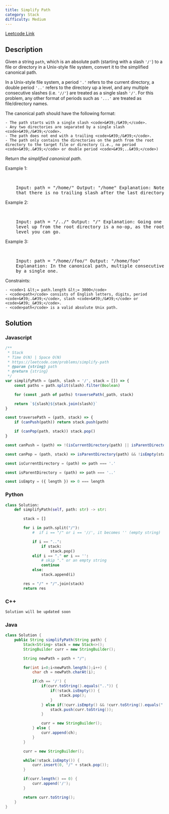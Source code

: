 ```yaml
---
title: Simplify Path
category: Stack
difficulty: Medium
---
```


<Callout>

[Leetcode Link](https://leetcode.com/problems/simplify-path)

</Callout>

## Description

Given a string <code>path</code>, which is an absolute path (starting with a slash <code>&#39;/&#39;</code>) to a file or directory in a Unix-style file system, convert it to the simplified canonical path.

In a Unix-style file system, a period <code>&#39;.&#39;</code> refers to the current directory, a double period <code>&#39;..&#39;</code> refers to the directory up a level, and any multiple consecutive slashes (i.e. <code>&#39;//&#39;</code>) are treated as a single slash <code>&#39;/&#39;</code>. For this problem, any other format of periods such as <code>&#39;...&#39;</code> are treated as file/directory names.

The canonical path should have the following format:

    - The path starts with a single slash <code>&#39;/&#39;</code>.
    - Any two directories are separated by a single slash <code>&#39;/&#39;</code>.
    - The path does not end with a trailing <code>&#39;/&#39;</code>.
    - The path only contains the directories on the path from the root directory to the target file or directory (i.e., no period <code>&#39;.&#39;</code> or double period <code>&#39;..&#39;</code>)

Return _the simplified canonical path_.

Example 1:

<br />
<pre className="overflow-x-auto">
	Input: path = &quot;/home/&quot; Output: &quot;/home&quot; Explanation: Note
	that there is no trailing slash after the last directory name.
</pre>

Example 2:

<br />
<pre className="overflow-x-auto">
	Input: path = &quot;/../&quot; Output: &quot;/&quot; Explanation: Going one
	level up from the root directory is a no-op, as the root level is the highest
	level you can go.
</pre>

Example 3:

<br />
<pre className="overflow-x-auto">
	Input: path = &quot;/home//foo/&quot; Output: &quot;/home/foo&quot;
	Explanation: In the canonical path, multiple consecutive slashes are replaced
	by a single one.
</pre>

Constraints:

    - <code>1 &lt;= path.length &lt;= 3000</code>
    - <code>path</code> consists of English letters, digits, period <code>&#39;.&#39;</code>, slash <code>&#39;/&#39;</code> or <code>&#39;_&#39;</code>.
    - <code>path</code> is a valid absolute Unix path.

## Solution

### Javascript

```javascript
/**
 * Stack
 * Time O(N) | Space O(N)
 * https://leetcode.com/problems/simplify-path
 * @param {string} path
 * @return {string}
 */
var simplifyPath = (path, slash = '/', stack = []) => {
	const paths = path.split(slash).filter(Boolean)

	for (const _path of paths) traversePath(_path, stack)

	return `${slash}${stack.join(slash)}`
}

const traversePath = (path, stack) => {
	if (canPush(path)) return stack.push(path)

	if (canPop(path, stack)) stack.pop()
}

const canPush = (path) => !(isCurrentDirectory(path) || isParentDirectory(path))

const canPop = (path, stack) => isParentDirectory(path) && !isEmpty(stack)

const isCurrentDirectory = (path) => path === '.'

const isParentDirectory = (path) => path === '..'

const isEmpty = ({ length }) => 0 === length
```

### Python

```python
class Solution:
    def simplifyPath(self, path: str) -> str:

        stack = []

        for i in path.split("/"):
            #  if i == "/" or i == '//', it becomes '' (empty string)

            if i == "..":
                if stack:
                    stack.pop()
            elif i == "." or i == '':
                # skip "." or an empty string
                continue
            else:
                stack.append(i)

        res = "/" + "/".join(stack)
        return res

```

### C++

```cpp
Solution will be updated soon
```

### Java

```java
class Solution {
    public String simplifyPath(String path) {
        Stack<String> stack = new Stack<>();
        StringBuilder curr = new StringBuilder();

        String newPath = path + "/";

        for(int i=0;i<newPath.length();i++) {
            char ch = newPath.charAt(i);

            if(ch == '/') {
                if(curr.toString().equals("..")) {
                    if(!stack.isEmpty()) {
                        stack.pop();
                    }
                } else if(!curr.isEmpty() && !curr.toString().equals(".")) {
                    stack.push(curr.toString());
                }

                curr = new StringBuilder();
            } else {
                curr.append(ch);
            }
        }

        curr = new StringBuilder();

        while(!stack.isEmpty()) {
            curr.insert(0, "/" + stack.pop());
        }

        if(curr.length() == 0) {
            curr.append('/');
        }

        return curr.toString();
    }
}

```
